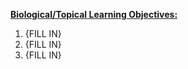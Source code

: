 <u>**Biological/Topical Learning Objectives:**</u>

<!--
Enumerate the topical Biological specific learning objectives here.
(Can have less or more than 3 or omit completely dependent on the open case study overal topic).
Previous Open Case Studies do not have an example of this.
-->

1. {FILL IN}
1. {FILL IN}
1. {FILL IN}

